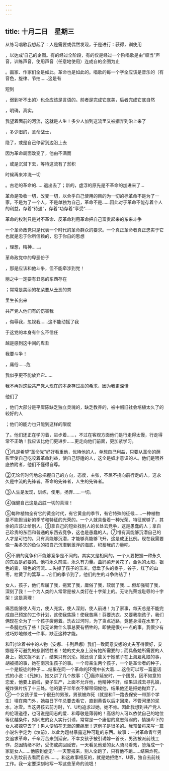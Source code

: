```yaml
---
---
---
```

title: 十月二日　星期三
---




从练习唱歌我想起了：人是需要或偶然发现，于是进行：获得，训使用

，以达成’自己的企图。有的经过全阶段，有的仅是经过一个阶唱歌是由“顺当”声音，训练声音，使用声音（任意地使用）连成自的企图为止

。画家、作家们全是如此。革命也是如此的。唱歌的每一个字全应该是音乐的（有音色，旋律、节拍……这是有

短到

，弱到听不出的）也全应该是言语的。前者是完成它底美，后者完成它底自然

，明确，真实。

我望着面前的河流，这就是人生！多少人加到这流里又被摒弃到沿上来了

，多少旧的，革命战士，

隐了，或是自己停留到边沿上去

因为革命局面改变了，他由不满而

，或是沉潜下去，等待这流有了淤积

时候再来冲洗一切

。古老的革命的……退出去了；新的，虚浮的原先是不革命的加进来了…

革命是吸收一切，改变一切，以合乎自己使用的目的为一切的标革命不是为了一家，不是为了一个人，不是单独为自己，革命不是……因此对于革命不能存着个人的利益，存着“待遇”，存着“功存着“享受”……

革命的权利只是对不革命、反革命利用革命把自己富贵起来的东来斗争

一个革命政党只是代表一个时代的革命群众的要求。一个真正革命者真正忠实于它也就是忠于你所信赖的，忠于你自的思想

，理想，精神……。

革命政党中的卑恶份子

，那是应该和他斗争，但不能牵涉到党！

丽之中一定要有丑恶的东西存在

；常常是美丽的花朵要从丑恶的粪

里生长出来

共产党人他们有的伤害我

，侮辱我，忽视我……这不能动摇了我

于这党的本身有什么不信任

越是感到这中间的卑丑

我要斗争！

，庸俗……危

我似乎更不能放弃它……

我不再对这些共产党人现在的本身存过高的希求，因为我更深懂

他们了

，他们大部分是平庸陈缺乏独立灵魂的，缺乏教养的，被中帼旧社会培植太久了的较好的人

；他们的能力也只能到这样的限度

了。他们还正在学习着，进步着……，不过在客观方面他们是行走得太慢，行走得常不正确！我应该比他们更进步……更走向他们前面，更加紧学习。

①凡是希望“革命党”好好看重他，优待他的人，单想自己利益，只要从革命的荫影里使自己吃咬着革命利益，使自己舒适的人，这全是奴才意识的人。他们是喂养底依附者，他们不懂得自尊。

②无论何时何地总把握自己的方向，态度，主张，不屈不挠向前行走的人，这永久是中流的先锋者。革命的先锋者，人生的先锋者。

③人生是发现，训练，使用，扬弃……一切。

④强健自己这是战胜一切的真理！

⑤每种植物全有它的黄金时代，有它黄金的季节，有它特殊的征候……一种植物是不能担当新的季节和特征的光荣的。一个人就具备着一种光荣、特征就够了，其余的应该让给别人。⑥拿自己的短处找别人的长处去竞争，这是愚蠢的人；拿自己珍贵的东西和普通的东西去竞争，这也是愚蠢的人。⑦惟有真能够沉潜自己的人才是可怕的。只有真能够沉潜，才能够真能够飞升，这是成正比例。现在我需要像一条冬天的鱼似的把自己沉潜到嚣浮的海底，积蓄我的力量吧。

⑧不屑的竞争和不能够竞争是不同的。其实又是相同的。一个人要把握一种永久的东西是必要的。他将永久前进，永久有力量。曲妈菜开黄花了，金色的太阳，银色的雾，铅色的河流……失掉了孩子的玉米，低垂了头的黍子，谷子，红了的山枣，枯黄了的篙草……它们的季节到了，他们的生的斗争终结了！

女人，孩子，他们卑屈了我，拖累了我，庸俗了我，软弱了我……但却强韧了我，深刻了我！一个为人类的人常常是被人类钉在十字架上的。无论光荣或耻辱的十字架！这是真理！

痛苦能够使人有力，使人充实，使人深刻，使人前进！为了家事，每天总是不能完成自己预定的工作计划，这使我焦躁！使我苦痛！芬要洗衣，又要我抱孩子，我们俩现在全为了一个孩子疲倦着。洗衣过河时，为了贪点近路，竟整身浸在水里了，一条腿也伤了些！我无论做什么事总要有牺牲的，即使是很小一点的事。我很少有过巧妙地做过一件事，缺乏这种才能。

和T讨论着书中的人物（安娜．卡列尼娜）我们一致同意安娜的丈夫写得很好，安娜是不可避免的悲剧牺牲者！她的丈夫身上没有她所需要的；而具备她所需要的人身上，她又捉不到了，结果只有沉沦。她还谈了些关于她孩子在上海雇乳娘的事，胡被捕的事，她在南京生孩子的事。一个母亲生两个孩子，一个是革命者的种子，一个是叛徒的种子……结果在同一个革命的环境中长大着……这倒可以写一篇童话式的小说：《兄妹》。她又讲了几个故事：①轰炸延安时，一个团员，因不如意的恋爱，他要上前线，妻子生产，上面不允许他，他精神不好，结果进城去寻乳娘，被炸弹片伤了十三处。他的妻子半年衣不解带伺候他，结果他还是把她抛弃了。②一个女孩子爱一个很丑的男孩，男孩被炸死（就是和T一路去保安一带那个学生）埋在南门外，她每日下午总要去看它，直到黄昏以后才回来，不管河里的泥水，冰雪。当这男孩去前方时，Y、U均追求过她，她不肯。因此我想到共产党人的伦理道德，也可说是同志的爱．和尊敬是薄弱的！高级的人可以依仗自己的地位等优越条件，对同志的女人实行引诱，常常是一个庸俗的意志薄弱的，情操卑下的女人被掠夺去了！男人便陷在无涯的苦痛里！这例子是很多的。我预备将来写一篇小说名字定为《坟前》，以此为题材暴露这种可耻的东西。故事：一对革命青年男女追求革命，千辛万苦来到延安，不幸女孩子被引诱嫁一首长，男孩被派前线工作，总因情绪不好，受伤或病回延安，一天看见他爱的女人骑马看戏，堕落成一个家庭女人……他感到虚无”···一天警报来，别人全跑了，只有他不跑……结果炸死。女人到坟前去看而自杀……。和这故事相反的，就是她拒绝Y、U等，独自去前线工作。我一定要深刻地写一写这些革命的流氓！